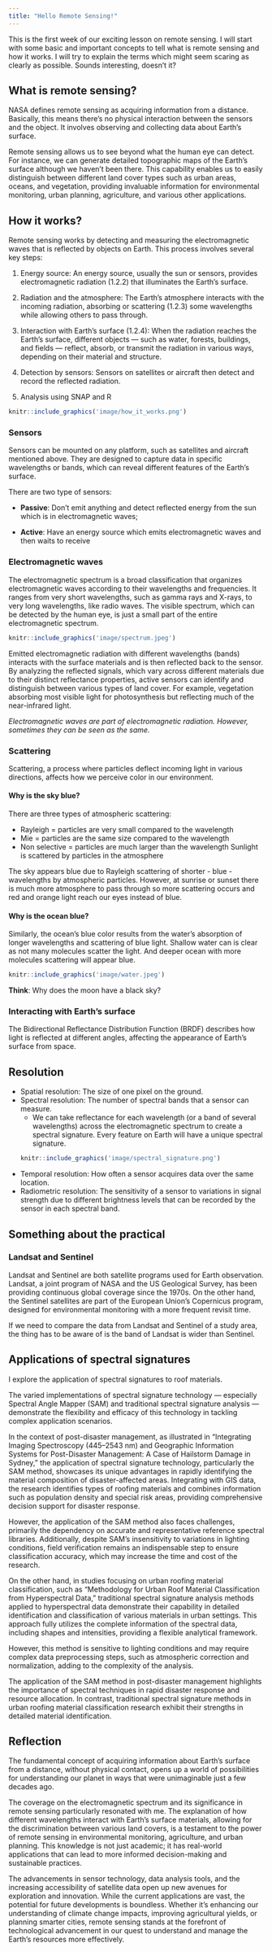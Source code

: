 ```yaml
---
title: "Hello Remote Sensing!"
---
```

This is the first week of our exciting lesson on remote sensing. I will start with some basic and important concepts to tell what is remote sensing and how it works. I will try to explain the terms which might seem scaring as clearly as possible. Sounds interesting, doesn't it? 

## What is remote sensing?
NASA defines remote sensing as acquiring information from a distance. Basically, this means there's no physical interaction between the sensors and the object. It involves observing and collecting data about Earth's surface. 

Remote sensing allows us to see beyond what the human eye can detect. For instance, we can generate detailed topographic maps of the Earth's surface although we haven't been there. This capability enables us to easily distinguish between different land cover types such as urban areas, oceans, and vegetation, providing invaluable information for environmental monitoring, urban planning, agriculture, and various other applications.

## How it works?
Remote sensing works by detecting and measuring the electromagnetic waves that is reflected by objects on Earth. This process involves several key steps:

1. Energy source: An energy source, usually the sun or sensors, provides electromagnetic radiation (1.2.2) that illuminates the Earth's surface.

2. Radiation and the atmosphere: The Earth's atmosphere interacts with the incoming radiation, absorbing or scattering (1.2.3) some wavelengths while allowing others to pass through.

3. Interaction with Earth's surface (1.2.4): When the radiation reaches the Earth's surface, different objects — such as water, forests, buildings, and fields — reflect, absorb, or transmit the radiation in various ways, depending on their material and structure.

4. Detection by sensors: Sensors on satellites or aircraft then detect and record the reflected radiation.

5. Analysis using SNAP and R

```r
knitr::include_graphics('image/how_it_works.png')
```
### Sensors
Sensors can be mounted on any platform, such as satellites and aircraft mentioned above. They are designed to capture data in specific wavelengths or bands, which can reveal different features of the Earth's surface.

There are two type of sensors:

- **Passive**: Don't emit anything and detect reflected energy  from the sun which is in electromagnetic waves;

- **Active**: Have an energy source which emits electromagnetic waves and then waits to receive

### Electromagnetic waves
The electromagnetic spectrum is a broad classification that organizes electromagnetic waves according to their wavelengths and frequencies. It ranges from very short wavelengths, such as gamma rays and X-rays, to very long wavelengths, like radio waves. The visible spectrum, which can be detected by the human eye, is just a small part of the entire electromagnetic spectrum.
```r
knitr::include_graphics('image/spectrum.jpeg')
```
Emitted electromagnetic radiation with different wavelengths (bands) interacts with the surface materials and is then reflected back to the sensor. By analyzing the reflected signals, which vary across different materials due to their distinct reflectance properties, active sensors can identify and distinguish between various types of land cover. For example, vegetation absorbing most visible light for photosynthesis but reflecting much of the near-infrared light.

*Electromagnetic waves are part of electromagnetic radiation. However, sometimes they can be seen as the same.*

### Scattering
Scattering, a process where particles deflect incoming light in various directions, affects how we perceive color in our environment.

#### Why is the sky blue?
There are three types of atmospheric scattering:

- Rayleigh = particles are very small compared to the wavelength
- Mie = particles are the same size compared to the wavelength
- Non selective = particles are much larger than the wavelength
Sunlight is scattered by particles in the atmosphere

The sky appears blue due to Rayleigh scattering of shorter - blue - wavelengths by atmospheric particles. However, at sunrise or sunset there is much more atmosphere to pass through so more scattering occurs and red and orange light reach our eyes instead of blue.


#### Why is the ocean blue?
Similarly, the ocean's blue color results from the water's absorption of longer wavelengths and scattering of blue light. Shallow water can is clear as not many molecules scatter the light. And deeper ocean with more molecules scattering will appear blue.

```r
knitr::include_graphics('image/water.jpeg')
```

**Think**: Why does the moon have a black sky?

### Interacting with Earth's surface
The Bidirectional Reflectance Distribution Function (BRDF) describes how light is reflected at different angles, affecting the appearance of Earth's surface from space.

## Resolution

- Spatial resolution: The size of one pixel on the ground.
- Spectral resolution: The number of spectral bands that a sensor can measure.
  - We can take reflectance for each wavelength (or a band of several wavelengths) across the electromagnetic spectrum to create a spectral signature. Every feature on Earth will have a unique spectral signature.
```r
knitr::include_graphics('image/spectral_signature.png')
```
- Temporal resolution: How often a sensor acquires data over the same location.
- Radiometric resolution: The sensitivity of a sensor to variations in signal strength due to different brightness levels that can be recorded by the sensor in each spectral band.

## Something about the practical
### Landsat and Sentinel
Landsat and Sentinel are both satellite programs used for Earth observation. Landsat, a joint program of NASA and the US Geological Survey, has been providing continuous global coverage since the 1970s. On the other hand, the Sentinel satellites are part of the European Union's Copernicus program, designed for environmental monitoring with a more frequent revisit time. 

If we need to compare the data from Landsat and Sentinel of a study area, the thing has to be aware of is the band of Landsat is wider than Sentinel.

## Applications of spectral signatures

I explore the application of spectral signatures to roof materials. 

The varied implementations of spectral signature technology — especially Spectral Angle Mapper (SAM) and traditional spectral signature analysis — demonstrate the flexibility and efficacy of this technology in tackling complex application scenarios.

In the context of post-disaster management, as illustrated in "Integrating Imaging Spectroscopy (445–2543 nm) and Geographic Information Systems for Post-Disaster Management: A Case of Hailstorm Damage in Sydney," the application of spectral signature technology, particularly the SAM method, showcases its unique advantages in rapidly identifying the material composition of disaster-affected areas. Integrating with GIS data, the research identifies types of roofing materials and combines information such as population density and special risk areas, providing comprehensive decision support for disaster response.

However, the application of the SAM method also faces challenges, primarily the dependency on accurate and representative reference spectral libraries. Additionally, despite SAM's insensitivity to variations in lighting conditions, field verification remains an indispensable step to ensure classification accuracy, which may increase the time and cost of the research.

On the other hand, in studies focusing on urban roofing material classification, such as "Methodology for Urban Roof Material Classification from Hyperspectral Data," traditional spectral signature analysis methods applied to hyperspectral data demonstrate their capability in detailed identification and classification of various materials in urban settings. This approach fully utilizes the complete information of the spectral data, including shapes and intensities, providing a flexible analytical framework.

However, this method is sensitive to lighting conditions and may require complex data preprocessing steps, such as atmospheric correction and normalization, adding to the complexity of the analysis.

The application of the SAM method in post-disaster management highlights the importance of spectral techniques in rapid disaster response and resource allocation. In contrast, traditional spectral signature methods in urban roofing material classification research exhibit their strengths in detailed material identification.

## Reflection
The fundamental concept of acquiring information about Earth's surface from a distance, without physical contact, opens up a world of possibilities for understanding our planet in ways that were unimaginable just a few decades ago.

The coverage on the electromagnetic spectrum and its significance in remote sensing particularly resonated with me. The explanation of how different wavelengths interact with Earth's surface materials, allowing for the discrimination between various land covers, is a testament to the power of remote sensing in environmental monitoring, agriculture, and urban planning. This knowledge is not just academic; it has real-world applications that can lead to more informed decision-making and sustainable practices.

The advancements in sensor technology, data analysis tools, and the increasing accessibility of satellite data open up new avenues for exploration and innovation. While the current applications are vast, the potential for future developments is boundless. Whether it's enhancing our understanding of climate change impacts, improving agricultural yields, or planning smarter cities, remote sensing stands at the forefront of technological advancement in our quest to understand and manage the Earth's resources more effectively.